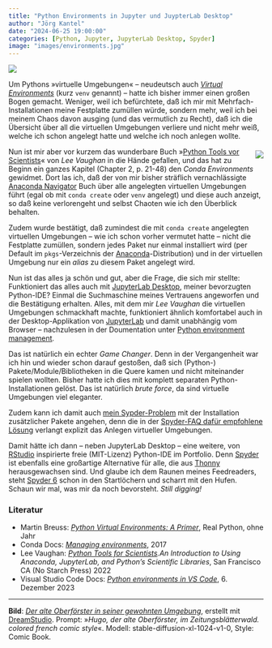 ```yaml
---
title: "Python Environments in Jupyter und JuypterLab Desktop"
author: "Jörg Kantel"
date: "2024-06-25 19:00:00"
categories: [Python, Jupyter, JupyterLab Desktop, Spyder]
image: "images/environments.jpg"
---
```


[![](images/environments-b.jpg)](https://www.flickr.com/photos/schockwellenreiter/53784792029/)

Um Pythons »virtuelle Umgebungen« -- neudeutsch auch *[Virtual Environments](https://docs.python.org/3/library/venv.html)* (kurz `venv` genannt) -- hatte ich bisher immer einen großen Bogen gemacht. Weniger, weil ich befürchtete, daß ich mir mit Mehrfach-Installationen meine Festplatte zumüllen würde, sondern mehr, weil ich bei meinem Chaos davon ausging (und das vermutlich zu Recht), daß ich die Übersicht über all die virtuellen Umgebungen verliere und nicht mehr weiß, welche ich schon angelegt hatte und welche ich noch anlegen wollte.

<div style="float: right; margin-left: 12px; margin-top: 6px;">[![](images/pythontoolscover.webp)](https://nostarch.com/python-tools-scientists)</div>

Nun ist mir aber vor kurzem das wunderbare Buch »[Python Tools vor Scientists](https://nostarch.com/python-tools-scientists)« von *Lee Vaughan* in die Hände gefallen, und das hat zu Beginn ein ganzes Kapitel (Chapter 2, p. 21-48) den *Conda Environments* gewidmet. Dort las ich, daß der von mir bisher sträflich vernachlässigte [Anaconda Navigator](https://docs.anaconda.com/navigator/) Buch über alle angelegten virtuellen Umgebungen führt (egal ob mit `conda create` oder `venv` angelegt) und diese auch anzeigt, so daß keine verlorengeht und selbst Chaoten wie ich den Überblick behalten.

Zudem wurde bestätigt, daß zumindest die mit `conda create` angelegten virtuellen Umgebungen -- wie ich schon vorher vermutet hatte -- nicht die Festplatte zumüllen, sondern jedes Paket nur einmal installiert wird (per Default im `pkgs`-Verzeichnis der [Anaconda](http://cognitiones.kantel-chaos-team.de/programmierung/python/anaconda.html)-Distribution) und in der virtuellen Umgebung nur ein *alias* zu diesem Paket angelegt wird.

Nun ist das alles ja schön und gut, aber die Frage, die sich mir stellte: Funktioniert das alles auch mit [JupyterLab Desktop](http://cognitiones.kantel-chaos-team.de/programmierung/python/jupyterlabdesktop.html), meiner bevorzugten Python-IDE? Einmal die Suchmaschine meines Vertrauens angeworfen und die Bestätigung erhalten. Alles, mit dem mir *Lee Vaughan* die virtuellen Umgebungen schmackhaft machte, funktioniert ähnlich komfortabel auch in der Desktop-Applikation von [JupyterLab](http://cognitiones.kantel-chaos-team.de/programmierung/python/jupyterlab.html) und damit unabhängig vom Browser -- nachzulesen in der Doumentation unter [Python environment management](https://github.com/jupyterlab/jupyterlab-desktop/blob/master/python-env-management.md).

Das ist natürlich ein echter *Game Changer*. Denn in der Vergangenheit war ich hin und wieder schon darauf gestoßen, daß sich (Python-) Pakete/Module/Bibliotheken in die Quere kamen und nicht miteinander spielen wollten. Bisher hatte ich dies mit komplett separaten Python-Installationen gelöst. Das ist natürlich *brute force*, da sind virtuelle Umgebungen viel eleganter.

Zudem kann ich damit auch [mein Sypder-Problem](https://kantel.github.io/posts/2023042001_pillow_tutorial/) mit der Installation zusätzlicher Pakete angehen, denn die in der [Spyder-FAQ dafür empfohlene Lösung](https://docs.spyder-ide.org/5/faq.html#using-packages-installer) verlangt explizit das Anlegen virtueller Umgebungen.

Damit hätte ich dann -- neben JupyterLab Desktop -- eine weitere, von [RStudio](http://cognitiones.kantel-chaos-team.de/mathematik/rstudio.html) inspirierte freie (MIT-Lizenz) Python-IDE im Portfolio. Denn [Spyder](http://cognitiones.kantel-chaos-team.de/programmierung/python/spyder.html) ist ebenfalls eine großartige Alternative für alle, die aus [Thonny](http://cognitiones.kantel-chaos-team.de/programmierung/python/thonny.html) herausgewachsen sind. Und glaube ich dem Raunen meines Feedreaders, steht [Spyder 6](https://www.spyder-ide.org/blog/cbi-installers/) schon in den Startlöchern und scharrt mit den Hufen. Schaun wir mal, was mir da noch bevorsteht. *Still digging!*

### Literatur

- Martin Breuss: *[Python Virtual Environments: A Primer](https://realpython.com/python-virtual-environments-a-primer/)*, Real Python, ohne Jahr
- Conda Docs: *[Managing environments](https://conda.io/projects/conda/en/latest/user-guide/tasks/manage-environments.html)*, 2017
- Lee Vaughan: *[Python Tools for Scientists](https://nostarch.com/python-tools-scientists).An Introduction to Using Anaconda, JupyterLab, and Python's Scientific Libraries*, San Francisco CA (No Starch Press) 2022
- Visual Studio Code Docs: *[Python environments in VS Code](https://code.visualstudio.com/docs/python/environments)*, 6. Dezember 2023

---

**Bild**: *[Der alte Oberförster in seiner gewohnten Umgebung](https://www.flickr.com/photos/schockwellenreiter/53784792029/)*, erstellt mit [DreamStudio](https://beta.dreamstudio.ai/generate). Prompt: »*Hugo, der alte Oberförster, im Zeitungsblätterwald. colored french comic style*«. Modell: stable-diffusion-xl-1024-v1-0, Style: Comic Book.